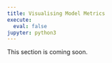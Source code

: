 ```yaml
---
title: Visualising Model Metrics
execute:
  eval: false
jupyter: python3
---
```


:::{.callout-note}
This section is coming soon.
:::

